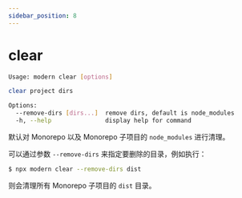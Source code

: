 ```yaml
---
sidebar_position: 8
---
```

# clear

```bash
Usage: modern clear [options]

clear project dirs

Options:
  --remove-dirs [dirs...]  remove dirs, default is node_modules
  -h, --help               display help for command
```

默认对 Monorepo 以及 Monorepo 子项目的 `node_modules` 进行清理。

可以通过参数 `--remove-dirs` 来指定要删除的目录，例如执行：

```bash
$ npx modern clear --remove-dirs dist
```

则会清理所有 Monorepo 子项目的 `dist` 目录。
